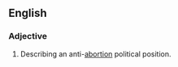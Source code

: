 {{also|right to life}}
==English==

===Adjective===
{{en-adj|-}}

# Describing an anti-[[abortion]] political position.